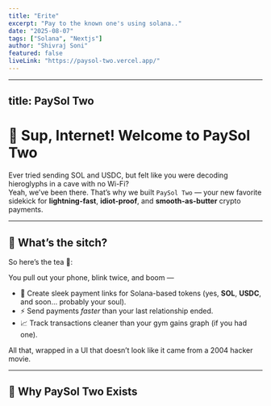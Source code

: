 ```yaml
---
title: "Erite"
excerpt: "Pay to the known one's using solana.."
date: "2025-08-07"
tags: ["Solana", "Nextjs"]
author: "Shivraj Soni"
featured: false
liveLink: "https://paysol-two.vercel.app/"
---
```



---
title: PaySol Two
---


# 👋 Sup, Internet! Welcome to **PaySol Two**

Ever tried sending SOL and USDC, but felt like you were decoding hieroglyphs in a cave with no Wi-Fi?  
Yeah, we’ve been there. That’s why we built `PaySol Two` — your new favorite sidekick for **lightning-fast**, **idiot-proof**, and **smooth-as-butter** crypto payments.

---

## 💼 What’s the sitch?

So here’s the tea 🍵:

You pull out your phone, blink twice, and boom —
- 🔗 Create sleek payment links for Solana-based tokens (yes, **SOL**, **USDC**, and soon... probably your soul).
- ⚡ Send payments *faster* than your last relationship ended.
- 📈 Track transactions cleaner than your gym gains graph (if you had one).

All that, wrapped in a UI that doesn’t look like it came from a 2004 hacker movie.

---

## 🤔 Why PaySol Two Exists